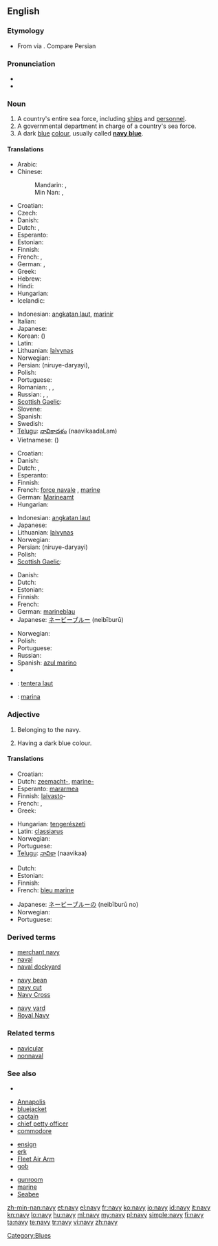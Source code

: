 {{wikipedia}}
==English==

===Etymology===
* From {{etyl|la}} {{term|navis||ship, boat|lang=la}} via {{etyl|xno}} {{term|navie|lang=xno}}. Compare Persian {{term|ناو||boat, warship|sc=fa-Arab|tr=nâv|lang=fa}}

===Pronunciation===
* {{audio|en-us-navy.ogg|Audio (US)}}
* {{rhymes|eɪvi}}

===Noun===
{{en-noun|nav|ies}}

# A country's entire sea force, including [[ship]]s and [[personnel]].
# A governmental department in charge of a country's sea force.
# A dark [[blue]] [[color|colour]], usually called '''[[navy blue]]'''.
#: {{color panel|000080}}

====Translations====
{{trans-top|sea force}}
* Arabic: {{t|ar|بحرية|f|tr=baHaríyya}}
* Chinese:
*: Mandarin: {{t-|cmn|海軍|sc=Hani}}, {{t-|cmn|海军|tr=hǎijūn|sc=Hani}}
*: Min Nan: {{tø|nan|海軍|sc=Hans}}, {{tø|nan|海军|tr=hái-kun|sc=Hans}}
* Croatian: {{t-|hr|mornarica|f|alt=mornàrica}}
* Czech: {{t-|cs|námořnictvo|n}}
* Danish: {{t-|da|marine}}
* Dutch: {{t+|nl|zeemacht|f}}, {{t+|nl|marine|f}}
* Esperanto: {{t-|eo|mararmeo|xs=Esperanto}}
* Estonian: {{t|et|merevägi}}
* Finnish: {{t+|fi|laivasto}}
* French: {{t|fr|force navale|f}},  {{t+|fr|marine|f}}
* German: {{t+|de|Marine|f}}, {{t|de|Seestreitkräfte|f|p}}
* Greek: {{t+|el|ναυτικό|n|tr=naftikó}}
* Hebrew: {{t|he|חיל הים|m}}
* Hindi: {{t|hi|नौसेना|tr=nausēnā|xs=Hindi}}
* Hungarian: {{t+|hu|haditengerészet}}
* Icelandic: {{t+|is|sjóher|m}}
{{trans-mid}}
* Indonesian: [[angkatan laut]], [[marinir]]
* Italian: {{t+|it|marina|f}}
* Japanese: {{t-|ja|海軍|tr=かいぐん, kaigun}}
* Korean: {{t+|ko|해군|tr=haegun|sc=Hang}} ({{t+|ko|海軍|sc=Hani}})
* Latin: {{t+|la|classis|f}}
* Lithuanian: [[laivynas]] {{m}}
* Norwegian: {{t-|no|marine|m}}
* Persian: {{fa-Arab|[[نیروی دریایی]]}} (niruye-daryayi), {{t|fa|نیروی دریایی|tr=niruye-daryayi}}
* Polish: {{t+|pl|marynarka|f}}
* Portuguese: {{t+|pt|marinha|f}}
* Romanian: {{t|ro|forță navală|f}}, {{t|ro|marină militară|f}}, {{t|ro|flotă de război|f}}
* Russian: {{t-|ru|военно-морской флот|m|tr=vojénno-morskój flót}}, {{t-|ru|ВМФ|m|tr=ve-em-éf}}, {{t|ru|военно-морские силы|f|p|tr=vojénno-morskíje síly}}
* [[Scottish Gaelic]]: {{t-|gd|cabhlach|m|xs=Scottish Gaelic}}
* Slovene: {{t+|sl|mornarica|f}}
* Spanish: {{t+|es|marina|f}}
* Swedish: {{t+|sv|marin|c}}
* [[Telugu]]: [[నావికాదళం]] (naavikaadaLam)
* Vietnamese: {{t+|vi|hải quân|xs=Vietnamese}} ({{t-|vi|海軍|sc=Hani|xs=Vietnamese}}) <!-- this is the etymology in brackets, not the current alternative spelling -->
{{trans-bottom}}

{{trans-top|department}}
* Croatian: {{t-|hr|mornarica|f|alt=mornàrica}}
* Danish: {{t-|da|marine}}
* Dutch: {{t+|nl|zeemacht|f}}, {{t+|nl|marine|f}}
* Esperanto: {{t-|eo|mararmeo|xs=Esperanto}}
* Finnish: {{t+|fi|laivasto}}
* French: [[force navale]] {{f}}, [[marine]] {{f}}
* German: [[Marineamt]] {{n}}
* Hungarian: {{t+|hu|haditengerészet}}
{{trans-mid}}
* Indonesian: [[angkatan laut]]
* Japanese: {{t-|ja|海軍|tr=かいぐん, kaigun}}
* Lithuanian: [[laivynas]] {{m}}
* Norwegian: {{t-|no|marine|m}}
* Persian: {{fa-Arab|[[نیروی دریایی]]}} (niruye-daryayi)
* Polish: {{t-|pl|marynarka wojenna|f}}
* [[Scottish Gaelic]]: {{t-|gd|cabhlach|m|xs=Scottish Gaelic}}
{{trans-bottom}}

{{trans-top|navy blue colour}}
* Danish: {{t|da|marineblå}}
* Dutch: {{t+|nl|marineblauw|n}}
* Estonian: {{t|et|meresinine}}
* Finnish: {{t-|fi|laivastonsininen}}
* French: {{t+|fr|bleu marine|m}}
* German: [[marineblau]]
* Japanese: [[ネービーブルー]] (neibīburū)
{{trans-mid}}
* Norwegian: {{t|no|marineblå}}
* Polish: {{t+|pl|granat|m}}
* Portuguese: {{t+|pt|azul-marinho|m}}
* Russian: {{t|ru|синий|tr=sínij|sc=Cyrl}}
* Spanish: [[azul marino]] {{m}}
* {{trreq|uk}}
{{trans-bottom}}

{{checktrans-top}}
<!--Remove this section once all of the translations below have been moved into the tables above.-->
* {{ttbc|ms}}: [[tentera laut]]
* {{ttbc|es}}: [[marina]] {{f}}
{{trans-bottom}}

===Adjective===
{{en-adj}}

# {{rfv-sense}} Belonging to the navy.
# Having a dark blue colour.

====Translations====
{{trans-top|Belonging to the navy}}
* Croatian: {{t|hr|mornarički|alt=mornàričkī}}
* Dutch: [[zeemacht-]], [[marine-]]
* Esperanto: [[mararmea]]
* Finnish: [[laivasto]]-
* French: {{t+|fr|naval}}, {{t+|fr|marin}}
* Greek: {{t+|el|ναυτικός}}
{{trans-mid}}
* Hungarian: [[tengerészeti]]
* Latin: [[classiarus]]
* Norwegian: {{t-|no|marine}}
* Portuguese: {{t+|pt|da marinha|m|f}}
* [[Telugu]]: [[నావికా]] (naavikaa)
{{trans-bottom}}

{{trans-top|Having a navy colour}}
* Dutch: {{t+|nl|marineblauw}}
* Estonian: {{t|et|meresinine}}
* Finnish: {{t-|fi|laivastonsininen}}
* French: [[bleu marine]]
{{trans-mid}}
* Japanese: [[ネービーブルー]]の (neibīburū no)
* Norwegian: {{t|no|marineblå}}
* Portuguese: {{t+|pt|azul-marinho|m|f}}
{{trans-bottom}}

===Derived terms===
{{top3}}
* [[merchant navy]]
* [[naval]]
* [[naval dockyard]]
{{mid3}}
* [[navy bean]]
* [[navy cut]]
* [[Navy Cross]]
{{mid3}}
* [[navy yard]]
* [[Royal Navy]]
{{bottom}}

===Related terms===
* [[navicular]]
* [[nonnaval]]

===See also===
* {{list|en|blues}}
{{top3}}
* [[Annapolis]]
* [[bluejacket]]
* [[captain]]
* [[chief petty officer]]
* [[commodore]]
{{mid3}}
* [[ensign]]
* [[erk]]
* [[Fleet Air Arm]]
* [[gob]]
{{mid3}}
* [[gunroom]]
* [[marine]]
* [[Seabee]]
{{bottom}}

[[Category:Blues]]

[[zh-min-nan:navy]]
[[et:navy]]
[[el:navy]]
[[fr:navy]]
[[ko:navy]]
[[io:navy]]
[[id:navy]]
[[it:navy]]
[[kn:navy]]
[[lo:navy]]
[[hu:navy]]
[[ml:navy]]
[[my:navy]]
[[pl:navy]]
[[simple:navy]]
[[fi:navy]]
[[ta:navy]]
[[te:navy]]
[[tr:navy]]
[[vi:navy]]
[[zh:navy]]